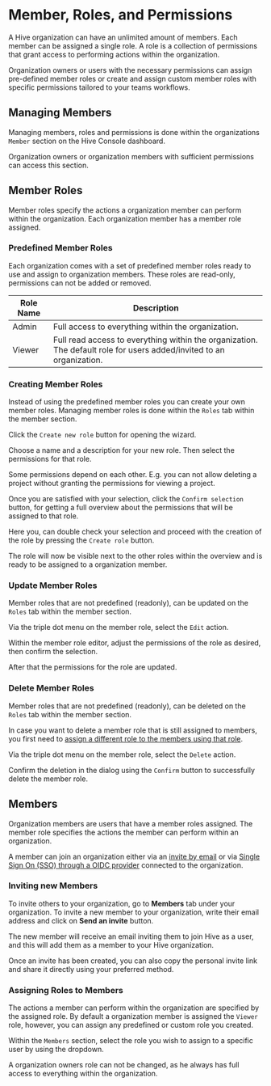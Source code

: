 
# Member, Roles, and Permissions

A Hive organization can have an unlimited amount of members. Each member can be assigned a single
role. A role is a collection of permissions that grant access to performing actions within the
organization.

Organization owners or users with the necessary permissions can assign pre-defined member roles or
create and assign custom member roles with specific permissions tailored to your teams workflows.

## Managing Members

Managing members, roles and permissions is done within the organizations `Member` section on the
Hive Console dashboard.

Organization owners or organization members with sufficient permissions can access this section.


<NextImage
  alt="Organization Member Section"
  src={membersTabImage}
  className="mt-8 rounded-lg drop-shadow-md"
/>

## Member Roles

Member roles specify the actions a organization member can perform within the organization. Each
organization member has a member role assigned.

### Predefined Member Roles

Each organization comes with a set of predefined member roles ready to use and assign to
organization members. These roles are read-only, permissions can not be added or removed.

| Role Name | Description                                                                                                          |
| --------- | -------------------------------------------------------------------------------------------------------------------- |
| Admin     | Full access to everything within the organization.                                                                   |
| Viewer    | Full read access to everything within the organization. The default role for users added/invited to an organization. |

### Creating Member Roles

Instead of using the predefined member roles you can create your own member roles. Managing member
roles is done within the `Roles` tab within the member section.


<NextImage
  alt="Members of an Organization"
  src={createRole01StartImage}
  className="mt-8 rounded-lg drop-shadow-md"
/>

Click the `Create new role` button for opening the wizard.


<NextImage
  alt="Member Role Creator"
  src={createRole02WizardImage}
  className="mt-8 rounded-lg drop-shadow-md"
/>

Choose a name and a description for your new role. Then select the permissions for that role.

Some permissions depend on each other. E.g. you can not allow deleting a project without granting
the permissions for viewing a project.

Once you are satisfied with your selection, click the `Confirm selection` button, for getting a full
overview about the permissions that will be assigned to that role.


<NextImage
  alt="Member Role Creator - Permission Overview"
  src={createRole03ConfirmImage}
  className="mt-8 rounded-lg drop-shadow-md"
/>

Here you, can double check your selection and proceed with the creation of the role by pressing the
`Create role` button.

The role will now be visible next to the other roles within the overview and is ready to be assigned
to a organization member.


<NextImage
  alt="Member Role Creator - Permission Overview"
  src={createRole03ConfirmImage}
  className="mt-8 rounded-lg drop-shadow-md"
/>

### Update Member Roles

Member roles that are not predefined (readonly), can be updated on the `Roles` tab within the member
section.

Via the triple dot menu on the member role, select the `Edit` action.


<NextImage
  alt="Update member role"
  src={updateRole01StartImage}
  className="mt-8 rounded-lg drop-shadow-md"
/>

Within the member role editor, adjust the permissions of the role as desired, then confirm the
selection.


<NextImage
  alt="Update member role editor"
  src={updateRole02EditorImage}
  className="mt-8 rounded-lg drop-shadow-md"
/>

After that the permissions for the role are updated.

### Delete Member Roles

Member roles that are not predefined (readonly), can be deleted on the `Roles` tab within the member
section.

In case you want to delete a member role that is still assigned to members, you first need to
[assign a different role to the members using that role](./members-roles-permissions.mdx#assigning-roles).

Via the triple dot menu on the member role, select the `Delete` action.


<NextImage
  alt="Delete member role"
  src={deleteRole01StartImage}
  className="mt-8 rounded-lg drop-shadow-md"
/>

Confirm the deletion in the dialog using the `Confirm` button to successfully delete the member
role.


<NextImage
  alt="Delete member role confirmation"
  src={deleteRole02ConfirmImage}
  className="mt-8 max-w-lg rounded-lg drop-shadow-md"
/>

## Members

Organization members are users that have a member roles assigned. The member role specifies the
actions the member can perform within an organization.

A member can join an organization either via an
[invite by email](./members-roles-permissions.mdx#inviting-new-members) or via
[Single Sign On (SSO) through a OIDC provider](./sso-oidc-provider.mdx) connected to the
organization.

### Inviting new Members

To invite others to your organization, go to **Members** tab under your organization. To invite a
new member to your organization, write their email address and click on **Send an invite** button.


<NextImage
  alt="Invite Member to Organization"
  src={orgInviteMemberImage}
  className="mt-8 rounded-lg drop-shadow-md"
/>

The new member will receive an email inviting them to join Hive as a user, and this will add them as
a member to your Hive organization.

Once an invite has been created, you can also copy the personal invite link and share it directly
using your preferred method.


<NextImage
  alt="Copy Invite Link"
  src={orgInviteLinkImage}
  className="mt-8 max-w-lg rounded-lg drop-shadow-md"
/>

### Assigning Roles to Members

The actions a member can perform within the organization are specified by the assigned role. By
default a organization member is assigned the `Viewer` role, however, you can assign any predefined
or custom role you created.

Within the `Members` section, select the role you wish to assign to a specific user by using the
dropdown.

A organization owners role can not be changed, as he always has full access to everything within the
organization.


<NextImage
  alt="Assign member role"
  src={userAssignRole01Image}
  className="mt-8 max-w-lg rounded-lg drop-shadow-md"
/>
